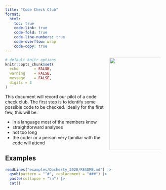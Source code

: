 ```yaml
---
title: "Code Check Club"
format: 
  html:
    toc: true
    code-link: true
    code-fold: true
    code-line-numbers: true
    code-overflow: wrap
    code-copy: true
---
```


<img src="images/code-check-club.png" style="width:300px; max-width:33%; float:right;">


```r
# default knitr options
knitr::opts_chunk$set(
  echo       = FALSE,
  warning    = FALSE,
  message    = FALSE,
  digits = 3
)
```

This document will record our pilot of a code check club. The first step is to identify some possible code to be checked. Ideally for the first few, this will be:

- in a language most of the members know
- straightforward analyses
- not too long
- the coder or a person very familiar with the code will attend


## Examples

```r
readLines("examples/Docherty_2020/README.md") |> 
  gsub(pattern = "^#", replacement = "###") |>
  paste(collapse = "\n") |>
  cat()
```


